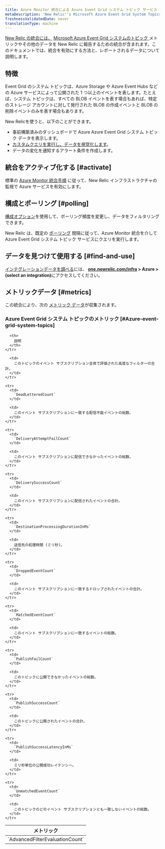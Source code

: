 ```yaml
---
title: Azure Monitor 統合による Azure Event Grid システム トピック サービス
metaDescription: 'New Relic''s Microsoft Azure Event Grid System Topics integration: what data it reports and how to enable it.'
freshnessValidatedDate: never
translationType: machine
---
```


[New Relic の統合には、](/docs/infrastructure/integrations-getting-started/getting-started/introduction-infrastructure-integrations) [Microsoft Azure Event Grid システムのトピック ](https://azure.microsoft.com/en-us/products/event-grid/)メトリックやその他のデータを New Relic に報告するための統合が含まれます。このドキュメントでは、統合を有効にする方法と、レポートされるデータについて説明します。

## 特徴

Event Grid のシステム トピックは、Azure Storage や Azure Event Hubs などの Azure サービスによって公開された 1 つ以上のイベントを表します。たとえば、システム トピックは、すべての BLOB イベントを表す場合もあれば、特定のストレージ アカウントに対して発行された BLOB の作成イベントと BLOB の削除イベントのみを表す場合もあります。

New Relicを使うと、以下のことができます。

* 事前構築済みのダッシュボードで Azure Azure Event Grid システム トピック データを表示します。
* [カスタムクエリを実行し、データを視覚化します](/docs/infrastructure/integrations-getting-started/getting-started/use-integration-data-new-relic-insights)。
* データの変化を通知するアラート条件を作成します。

## 統合をアクティブ化する [#activate]

標準の [Azure Monitor 統合手順](/docs/infrastructure/microsoft-azure-integrations/azure-integrations-list/azure-monitor) に従って、New Relic インフラストラクチャの監視で Azure サービスを有効にします。

## 構成とポーリング [#polling]

[構成オプション](/docs/infrastructure/microsoft-azure-integrations/azure-integrations-list/azure-monitor/#settings)を使用して、ポーリング頻度を変更し、データをフィルタリングできます。

New Relic は、既定の [ポーリング](/docs/infrastructure/microsoft-azure-integrations/azure-integrations-list/azure-monitor/#settings) 間隔に従って、Azure Monitor 統合を介して Azure Event Grid システム トピック サービスにクエリを実行します。

## データを見つけて使用する [#find-and-use]

[インテグレーションデータを調べる](/docs/infrastructure/integrations/find-use-infrastructure-integration-data)には、 <DNT>**[one.newrelic.com/infra](https://one.newrelic.com/infra) > Azure > (select an integration)**</DNT>にアクセスしてください。

## メトリックデータ [#metrics]

この統合により、次の [メトリック データ](/docs/infrastructure/integrations-getting-started/getting-started/understand-integration-data-data-types#metric)が収集されます。

### Azure Event Grid システム トピックのメトリック [#Azure-event-grid-system-topics]

<table>
  <thead>
    <tr>
      <th style={{ width: "300px" }}>
        メトリック
      </th>

      <th>
        説明
      </th>
    </tr>
  </thead>

  <tbody>
    <tr>
      <td>
        `AdvancedFilterEvaluationCount`
      </td>

      <td>
        このトピックのイベント サブスクリプション全体で評価された高度なフィルターの合計。
      </td>
    </tr>

    <tr>
      <td>
        `DeadLetteredCount`
      </td>

      <td>
        このイベント サブスクリプションに一致する配信不能イベントの総数。
      </td>
    </tr>

    <tr>
      <td>
        `DeliveryAttemptFailCount`
      </td>

      <td>
        このイベント サブスクリプションに配信できなかったイベントの総数。
      </td>
    </tr>

    <tr>
      <td>
        `DeliverySuccessCount`
      </td>

      <td>
        このイベント サブスクリプションに配信されたイベントの合計。
      </td>
    </tr>

    <tr>
      <td>
        `DestinationProcessingDurationInMs`
      </td>

      <td>
        送信先の処理時間 (ミリ秒)。
      </td>
    </tr>

    <tr>
      <td>
        `DroppedEventCount`
      </td>

      <td>
        このイベント サブスクリプションに一致するドロップされたイベントの合計。
      </td>
    </tr>

    <tr>
      <td>
        `MatchedEventCount`
      </td>

      <td>
        このイベント サブスクリプションに一致するイベントの総数。
      </td>
    </tr>

    <tr>
      <td>
        `PublishFailCount`
      </td>

      <td>
        このトピックに公開できなかったイベントの総数。
      </td>
    </tr>

    <tr>
      <td>
        `PublishSuccessCount`
      </td>

      <td>
        このトピックに公開されたイベントの合計。
      </td>
    </tr>

    <tr>
      <td>
        `PublishSuccessLatencyInMs`
      </td>

      <td>
        ミリ秒単位の公開成功レイテンシー。
      </td>
    </tr>

    <tr>
      <td>
        `UnmatchedEventCount`
      </td>

      <td>
        このトピックのどのイベント サブスクリプションとも一致しないイベントの総数。
      </td>
    </tr>
  </tbody>
</table>